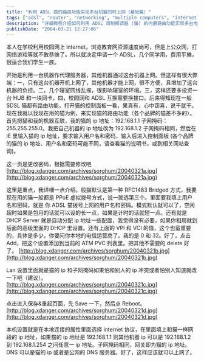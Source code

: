 ```yaml
---
title: "利用 ADSL 猫的路由功能实现多台机器同时上网（基础篇）"
tags: ["adsl", "router", "networking", "multiple computers", "internet sharing", "pppoe", "modem configuration", "lan setup", "campus network", "tech tutorial"]
description: "详细教程介绍如何利用 ADSL 调制解调器 (猫) 的内置路由功能实现多台电脑共享一条网络连接，适合大学生共享费用的场景。作者从校园网络限制入手，通过配置调制解调器的 RFC1483 或 PPPoE 模式、调整 IP 和子网设置、设置 DHCP 服务器等步骤，详细说明了操作流程，并提供了配置界面截图。文章解释了这种方法比使用代理服务器更方便的优势。"
publishDate: "2004-03-21 12:27:06"
---
```


本人在学校利用校园网上 internet，浏览教育网资源速度尚可，但是上公众网，打网络游戏等就不敢恭维了。所以就决定申请一个 ADSL，几个同学用，费用平摊，很适合我们学生一族。

开始是利用一台机器作代理服务器，其他机器通过这台机器上网。但这样有很大弊端：一，只有这台机器开机上网了，其他机器才能上网，很不方便，且增加了这台机器的负担。二，几个寝室网线乱拖，很影响寝室的环境。三，这样还要多投资一台 HUB 和一块网卡。四，校园网和 ADSL 互换需要换接口。后来得知现在一般 SDSL 猫都有路由功能，打开猫的控制面板一看，果真有，心中窃喜，说干就干。现在我就以我现在用的猫为例，来实现猫的路由功能（各个品牌的猫差不多的）。首先把猫和我的机器互联，我的猫的 ip 地址：192.168.1.1 子网掩码：255.255.255.0。我把自己机器的 ip 地址改为 192.168.1.2 子网掩码相同，然后在 IE 里输入猫的 ip 地址，要求输入用户名和密码，输入后进入控制面板 (各个品牌的猫的 ip 地址、用户名和密码可能不同，请查看猫的说明书，或到相关网站查询)。

这一页是更改密码，根据需要修改吧[http://blog.xdanger.com/archives/sorghum/20040321a.jpg](http://blog.xdanger.com/archives/sorghum/20040321a.jpg)

这里是重点，我详细一点介绍。般猫默认是第一种 RFC1483 Bridged 方式，我要现在用的猫一般都是 PPoE 虚拟拨号方式，说一就选第三个。里面要我填上用户名和密码，就是 你 ADSL 猫拨号上网的用户名和密码。模式默认就可以了，空闲超时如果是包月的话就可以设的长一点，如果是计时的话就短一点。还有就是 DHCP Server 就是自动分配 ip 地址一些配置，我觉得没有必要，如果你相用就到后面的高级里面的 DHCP 里设置。还有上面的 VPI 和 VCI 的值，这个也蛮重要的，具体是多少，你要问你本地的电信运营商了。我的是 0 和 32。好了，点击 Add，把这个设置添加到当前的 ATM PVC 列表里。把其他不需要的 delete 好了。 [http://blog.xdanger.com/archives/sorghum/20040321b.jpg](http://blog.xdanger.com/archives/sorghum/20040321b.jpg)

Lan 设置里面就是猫的 ip 和子网掩码如果怕和别人的 ip 冲突或者怕别人知道就改一下吧（建议）。 [http://blog.xdanger.com/archives/sorghum/20040321c.jpg](http://blog.xdanger.com/archives/sorghum/20040321c.jpg)

点击进入保存&重起页面，先 Save 一下，然后点 Reboot。[http://blog.xdanger.com/archives/sorghum/20040321d.jpg](http://blog.xdanger.com/archives/sorghum/20040321d.jpg)

本机设置就是在本地连接的属性里面选择 internet 协议，在里面填上和猫一样网段的 ip 地址，如果猫的 ip 地址是 192.168.1.1 则其他机器 ip 可以是 192.168.1.2 到 192.168.1.254 之间任意一 ip 地址。子网掩码相同，网关即为猫的 ip 地址。DNS 可以是猫的 ip 或者是公网的 DNS 服务器。好了，这样应该就可以上网了。
